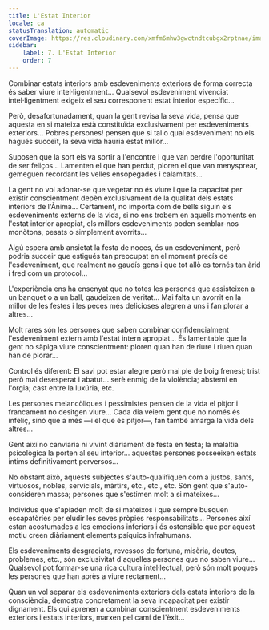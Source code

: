 ```yaml
---
title: L'Estat Interior
locale: ca
statusTranslation: automatic
coverImage: https://res.cloudinary.com/xmfm6mhw3gwctndtcubgx2rptnae/image/upload/v1740468922/small_cover_tratado_de_psicologia_revolucionaria_a4c0dca4e0.webp
sidebar:
    label: 7. L'Estat Interior
    order: 7
---
```

Combinar estats interiors amb esdeveniments exteriors de forma correcta és saber viure intel·ligentment... Qualsevol esdeveniment vivenciat intel·ligentment exigeix el seu corresponent estat interior específic...

Però, desafortunadament, quan la gent revisa la seva vida, pensa que aquesta en si mateixa està constituïda exclusivament per esdeveniments exteriors... Pobres persones! pensen que si tal o qual esdeveniment no els hagués succeït, la seva vida hauria estat millor...

Suposen que la sort els va sortir a l'encontre i que van perdre l'oportunitat de ser feliços... Lamenten el que han perdut, ploren el que van menysprear, gemeguen recordant les velles ensopegades i calamitats...

La gent no vol adonar-se que vegetar no és viure i que la capacitat per existir conscientment depèn exclusivament de la qualitat dels estats interiors de l'Ànima... Certament, no importa com de bells siguin els esdeveniments externs de la vida, si no ens trobem en aquells moments en l'estat interior apropiat, els millors esdeveniments poden semblar-nos monòtons, pesats o simplement avorrits...

Algú espera amb ansietat la festa de noces, és un esdeveniment, però podria succeir que estigués tan preocupat en el moment precís de l'esdeveniment, que realment no gaudís gens i que tot allò es tornés tan àrid i fred com un protocol...

L'experiència ens ha ensenyat que no totes les persones que assisteixen a un banquet o a un ball, gaudeixen de veritat... Mai falta un avorrit en la millor de les festes i les peces més delicioses alegren a uns i fan plorar a altres...

Molt rares són les persones que saben combinar confidencialment l'esdeveniment extern amb l'estat intern apropiat... És lamentable que la gent no sàpiga viure conscientment: ploren quan han de riure i riuen quan han de plorar...

Control és diferent: El savi pot estar alegre però mai ple de boig frenesí; trist però mai desesperat i abatut... serè enmig de la violència; abstemi en l'orgia; cast entre la luxúria, etc.

Les persones melancòliques i pessimistes pensen de la vida el pitjor i francament no desitgen viure... Cada dia veiem gent que no només és infeliç, sinó que a més —i el que és pitjor—, fan també amarga la vida dels altres...

Gent així no canviaria ni vivint diàriament de festa en festa; la malaltia psicològica la porten al seu interior... aquestes persones posseeixen estats íntims definitivament perversos...

No obstant això, aquests subjectes s'auto-qualifiquen com a justos, sants, virtuosos, nobles, servicials, màrtirs, etc., etc., etc. Són gent que s'auto-consideren massa; persones que s'estimen molt a si mateixes...

Individus que s'apiaden molt de si mateixos i que sempre busquen escapatòries per eludir les seves pròpies responsabilitats... Persones així estan acostumades a les emocions inferiors i és ostensible que per aquest motiu creen diàriament elements psíquics infrahumans.

Els esdeveniments desgraciats, revessos de fortuna, misèria, deutes, problemes, etc., són exclusivitat d'aquelles persones que no saben viure... Qualsevol pot formar-se una rica cultura intel·lectual, però són molt poques les persones que han après a viure rectament...

Quan un vol separar els esdeveniments exteriors dels estats interiors de la consciència, demostra concretament la seva incapacitat per existir dignament. Els qui aprenen a combinar conscientment esdeveniments exteriors i estats interiors, marxen pel camí de l'èxit...

